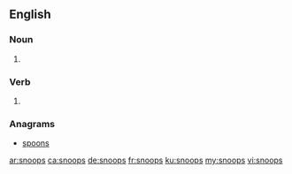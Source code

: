 ==English==

===Noun===
{{head|en|noun plural form}}

# {{plural of|snoop|lang=en}}

===Verb===
{{head|en|verb form}}

# {{en-third-person singular of|snoop}}

===Anagrams===
* [[spoons#English|spoons]]

[[ar:snoops]]
[[ca:snoops]]
[[de:snoops]]
[[fr:snoops]]
[[ku:snoops]]
[[my:snoops]]
[[vi:snoops]]